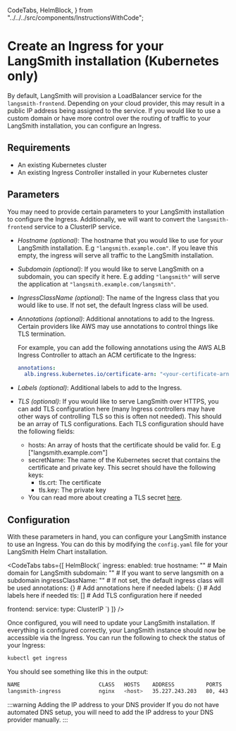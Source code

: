   CodeTabs,
  HelmBlock,
} from "../../../src/components/InstructionsWithCode";

# Create an Ingress for your LangSmith installation (Kubernetes only)

By default, LangSmith will provision a LoadBalancer service for the `langsmith-frontend`. Depending on your cloud provider, this may result in a public IP address being assigned to the service. If you would like to use a custom domain or have more control over the routing of traffic to your LangSmith installation, you can configure an Ingress.

## Requirements

- An existing Kubernetes cluster
- An existing Ingress Controller installed in your Kubernetes cluster

## Parameters

You may need to provide certain parameters to your LangSmith installation to configure the Ingress. Additionally, we will want to convert the `langsmith-frontend` service to a ClusterIP service.

- _Hostname (optional)_: The hostname that you would like to use for your LangSmith installation. E.g `"langsmith.example.com"`. If you leave this empty, the ingress will serve all traffic to the LangSmith installation.
- _Subdomain (optional)_: If you would like to serve LangSmith on a subdomain, you can specify it here. E.g adding `"langsmith"` will serve the application at `"langsmith.example.com/langsmith"`.
- _IngressClassName (optional)_: The name of the Ingress class that you would like to use. If not set, the default Ingress class will be used.
- _Annotations (optional)_: Additional annotations to add to the Ingress. Certain providers like AWS may use annotations to control things like TLS termination.

  For example, you can add the following annotations using the AWS ALB Ingress Controller to attach an ACM certificate to the Ingress:

  ```yaml
  annotations:
    alb.ingress.kubernetes.io/certificate-arn: "<your-certificate-arn>"
  ```

- _Labels (optional)_: Additional labels to add to the Ingress.
- _TLS (optional)_: If you would like to serve LangSmith over HTTPS, you can add TLS configuration here (many Ingress controllers may have other ways of controlling TLS so this is often not needed). This should be an array of TLS configurations. Each TLS configuration should have the following fields:
  - hosts: An array of hosts that the certificate should be valid for. E.g ["langsmith.example.com"]
  - secretName: The name of the Kubernetes secret that contains the certificate and private key. This secret should have the following keys:
    - tls.crt: The certificate
    - tls.key: The private key
  - You can read more about creating a TLS secret [here](https://kubernetes.io/docs/concepts/services-networking/ingress/#tls).

## Configuration

With these parameters in hand, you can configure your LangSmith instance to use an Ingress. You can do this by modifying the `config.yaml` file for your LangSmith Helm Chart installation.

<CodeTabs
  tabs={[
    HelmBlock(`
  ingress:
    enabled: true
    hostname: "" # Main domain for LangSmith
    subdomain: "" # If you want to serve langsmith on a subdomain
    ingressClassName: "" # If not set, the default ingress class will be used
    annotations: {} # Add annotations here if needed
    labels: {} # Add labels here if needed
    tls: [] # Add TLS configuration here if needed

frontend:
  service:
    type: ClusterIP
`)
]}
/>

Once configured, you will need to update your LangSmith installation. If everything is configured correctly, your LangSmith instance should now be accessible via the Ingress.
You can run the following to check the status of your Ingress:

```bash
kubectl get ingress
```

You should see something like this in the output:

```bash
NAME                         CLASS   HOSTS    ADDRESS          PORTS     AGE
langsmith-ingress            nginx   <host>   35.227.243.203   80, 443   95d
```

:::warning Adding the IP address to your DNS provider
If you do not have automated DNS setup, you will need to add the IP address to your DNS provider manually.
:::
